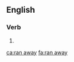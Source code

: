 ==English==

===Verb===
{{head|en|verb form}}

# {{en-simple past of|run away}}

[[ca:ran away]]
[[fa:ran away]]